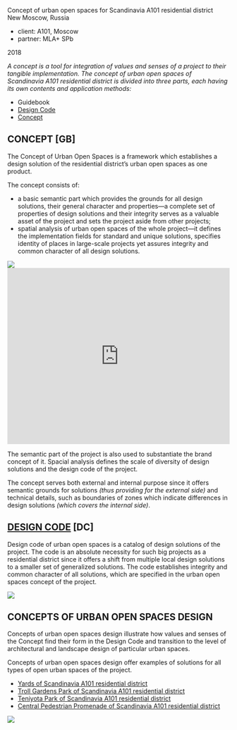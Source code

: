 
<Title>CONCEPT OF URBAN CITY SPACES</Title>

Concept of urban open spaces for Scandinavia А101 residential district <br/>
New Moscow, Russia

- client: А101, Moscow
- partner: MLA+ SPb

2018

_A concept is a tool for integration of values and senses of a project to their tangible implementation. The concept of urban open spaces of Scandinavia A101 residential district is divided into three parts, each having its own contents and application methods:_
- Guidebook
- [Design Code](/repository/dc_scnd)
- [Concept](/repository/d_scnd)

## CONCEPT [GB]

The Concept of Urban Open Spaces is a framework which establishes a design solution of the residential district’s urban open spaces as one product.

The concept consists of:
- a basic semantic part which provides the grounds for all design solutions, their general character and properties—a complete set of properties of design solutions and their integrity serves as a valuable asset of the project and sets the project aside from other projects;
- spatial analysis of urban open spaces of the whole project—it defines the implementation fields for standard and unique solutions, specifies identity of places in large-scale projects yet assures integrity and common character of all design solutions.

<Image src='https://s.tmshv.com/unit4/gb_scnd-01.jpg'/>
<iframe src="https://e.issuu.com/anonymous-embed.html?u=unit4&d=gb_u4_black_" width="100%" height="400" frameborder="0" allowfullscreen="true"></iframe>

The semantic part of the project is also used to substantiate the brand concept of it. Spacial analysis defines the scale of diversity of design solutions and the design code of the project.

The concept serves both external and internal purpose since it offers semantic grounds for solutions _(thus providing for the external side)_ and technical details, such as boundaries of zones which indicate differences in design solutions _(which covers the internal side)_.

 
## [DESIGN CODE](/repository/dc_scnd) [DC]

Design code of urban open spaces is a catalog of design solutions of the project. The code is an absolute necessity for such big projects as a residential district since it offers a shift from multiple local design solutions to a smaller set of generalized solutions. The code establishes integrity and common character of all solutions, which are specified in the urban open spaces concept of the project.

<Image src='https://s.tmshv.com/unit4/dc_scnd-02.jpg'/>


## CONCEPTS OF URBAN OPEN SPACES DESIGN

Concepts of urban open spaces design illustrate how values and senses of the Concept find their form in the Design Code and transition to the level of architectural and landscape design of particular urban spaces.  

Concepts of urban open spaces design offer examples of solutions for all types of open urban spaces of the project.

- [Yards of Scandinavia А101 residential district](/repository/d_scnd)
- [Troll Gardens Park of Scandinavia А101 residential district](/repository/trollgardens)
- [Teniyota Park of Scandinavia А101 residential district](/repository/park_scnd)
- [Central Pedestrian Promenade of Scandinavia А101 residential district](/repository/boulevard_scnd)

<Image src='https://s.tmshv.com/unit4/gb_scnd-05.jpg'/>
